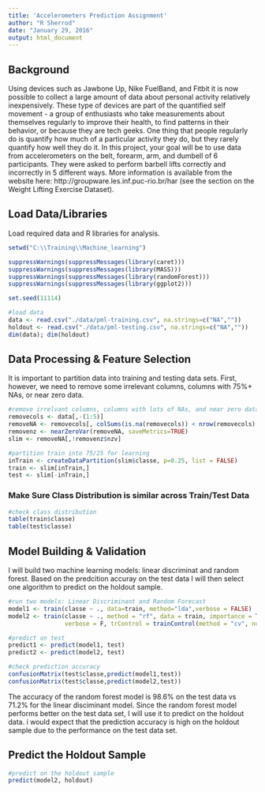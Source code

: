 ```yaml
---
title: 'Accelerometers Prediction Assignment'
author: "R Sherrod"
date: "January 29, 2016"
output: html_document
---
```


## Background
Using devices such as Jawbone Up, Nike FuelBand, and Fitbit it is now possible to collect a large amount of data about personal activity relatively inexpensively. These type of devices are part of the quantified self movement - a group of enthusiasts who take measurements about themselves regularly to improve their health, to find patterns in their behavior, or because they are tech geeks. One thing that people regularly do is quantify how much of a particular activity they do, but they rarely quantify how well they do it. In this project, your goal will be to use data from accelerometers on the belt, forearm, arm, and dumbell of 6 participants. They were asked to perform barbell lifts correctly and incorrectly in 5 different ways. More information is available from the website here: http://groupware.les.inf.puc-rio.br/har (see the section on the Weight Lifting Exercise Dataset).

## Load Data/Libraries
Load required data and R libraries for analysis.
```r
setwd("C:\\Training\\Machine_learning")

suppressWarnings(suppressMessages(library(caret)))
suppressWarnings(suppressMessages(library(MASS)))
suppressWarnings(suppressMessages(library(randomForest)))
suppressWarnings(suppressMessages(library(ggplot2)))

set.seed(11114)

#load data
data <- read.csv("./data/pml-training.csv", na.strings=c("NA",""))
holdout <- read.csv("./data/pml-testing.csv", na.strings=c("NA",""))
dim(data); dim(holdout)
```

## Data Processing & Feature Selection
It is important to partition data into training and testing data sets.  First, however, we need to remove some irrelevant columns, columns with 75%+ NAs, or near zero data.
```r
#remove irrelvant columns, columns with lots of NAs, and near zero data
removecols <- data[,-(1:5)]
removeNA <- removecols[, colSums(is.na(removecols)) < nrow(removecols) * 0.25]
removenz <- nearZeroVar(removeNA, saveMetrics=TRUE)
slim <- removeNA[,!removenz$nzv]

#partition train into 75/25 for learning
inTrain <- createDataPartition(slim$classe, p=0.25, list = FALSE)
train <- slim[inTrain,]
test <- slim[-inTrain,]
```
### Make Sure Class Distribution is similar across Train/Test Data
```r
#check class distribution
table(train$classe)
table(test$classe)
```
## Model Building & Validation
I will build two machine learning models: linear discriminat and random forest.  Based on the predcition accuray on the test data I will then select one algorithm to predict on the holdout sample.

```r
#run two models: Linear Discriminant and Random Forecast
model1 <- train(classe ~ ., data=train, method="lda",verbose = FALSE)
model2 <- train(classe ~ ., method = "rf", data = train, importance = T, 
                verbose = F, trControl = trainControl(method = "cv", number = 3))

#predict on test
predict1 <- predict(model1, test)
predict2 <- predict(model2, test)

#check prediction accuracy
confusionMatrix(test$classe,predict(model1,test))
confusionMatrix(test$classe,predict(model2,test))
```
The accuracy of the random forest model is 98.6% on the test data vs 71.2% for the linear disciminant model. Since the random forest model performs better on the test data set, I will use it to predict on the holdout data.  i would expect that the prediction accuracy is high on the holdout sample due to the performance on the test data set.

## Predict the Holdout Sample
```r
#predict on the holdout sample
predict(model2, holdout)

```

